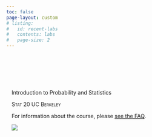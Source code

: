 ```yaml
---
toc: false
page-layout: custom
# listing:
#   id: recent-labs
#   contents: labs
#   page-size: 2
---
```


:::::{.content-block}
::::{.grid}
:::{.g-col-12 .g-col-md-6 style="margin: 3em 1em 0em 1em"}

\
\
\

:::{.banner-text}
Introduction to Probability and Statistics
:::

[Stat 20 UC Berkeley]{.smallcaps}

For information about the course, please [see the FAQ](syllabus.qmd).

:::

:::{.g-col-12 .g-col-md-6 style="margin: 0em 1em 0em 1em"}
![](assets/stat20-hex.png){fig-alt="Hex logo of Stat 20 showing a golden bear."}
:::
::::
:::::

<!-- ::::columns -->
<!-- :::{.column width=5%} -->
<!-- ::: -->
<!-- :::{.column width=40%} -->
<!-- :::{recent-notes} -->
<!-- ::: -->
<!-- ::: -->
<!-- :::{.column width=10%} -->
<!-- ::: -->
<!-- :::{.column width=40%} -->
<!-- :::{#recent-labs} -->
<!-- ::: -->
<!-- ::: -->
<!-- :::{.column width=5%} -->
<!-- ::: -->
<!-- :::: -->
